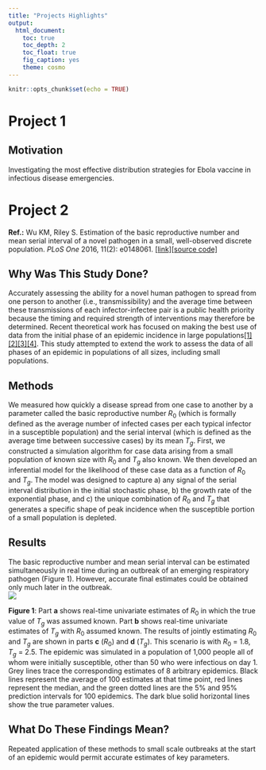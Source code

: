 ---
title: "Projects Highlights"
output: 
  html_document:
    toc: true
    toc_depth: 2
    toc_float: true
    fig_caption: yes
    theme: cosmo
---

```{r setup, include=FALSE}
knitr::opts_chunk$set(echo = TRUE)
```

# Project 1
## Motivation
Investigating the most effective distribution strategies for Ebola vaccine in infectious disease emergencies.


# Project 2
**Ref.:** Wu KM, Riley S. Estimation of the basic reproductive number and mean serial interval of a novel pathogen in a small, well-observed discrete population. *PLoS One* 2016, 11(2): e0148061. [[link]](https://doi.org/10.1371/journal.pone.0148061)[[source code]](https://github.com/kendrawu/EpiInference)

## Why Was This Study Done?  
Accurately assessing the ability for a novel human pathogen to spread from one person to another (i.e., transmissibility) and the average time between these transmissions of each infector-infectee pair is a public health priority because the timing and required strength of interventions may therefore be determined. Recent theoretical work has focused on making the best use of data from the initial phase of an epidemic incidence in large populations[[1]](https://onlinelibrary.wiley.com/doi/abs/10.1002/sim.3136)[[2]](https://onlinelibrary.wiley.com/doi/abs/10.1111/j.1750-2659.2009.00106.x)[[3]](https://academic.oup.com/biostatistics/article/12/2/303/280518)[[4]](https://academic.oup.com/aje/article/160/6/509/79472). This study attempted to extend the work to assess the data of all phases of an epidemic in populations of all sizes, including small populations.  

## Methods  
We measured how quickly a disease spread from one case to another by a parameter called the basic reproductive number $R_0$ (which is formally defined as the average number of infected cases per each typical infector in a susceptible population) and the serial interval (which is defined as the average time between successive cases) by its mean $T_g$. First, we constructed a simulation algorithm for case data arising from a small population of known size with $R_0$ and $T_g$ also known. We then developed an inferential model for the likelihood of these case data as a function of $R_0$ and $T_g$. The model was designed to capture a) any signal of the serial interval distribution in the initial stochastic phase, b) the growth rate of the exponential phase, and c) the unique combination of $R_0$ and $T_g$ that generates a specific shape of peak incidence when the susceptible portion of a small population is depleted.  

## Results  
The basic reproductive number and mean serial interval can be estimated simultaneously in real time during an outbreak of an emerging respiratory pathogen (Figure 1). However, accurate final estimates could be obtained only much later in the outbreak.  
![](./figures/Fig1.png)  
<p class="caption">**Figure 1**: Part **a** shows real-time univariate estimates of $R_0$ in which the true value of $T_g$ was assumed known. Part **b** shows real-time univariate estimates of $T_g$ with $R_0$ assumed known. The results of jointly estimating $R_0$ and $T_g$ are shown in parts **c** ($R_0$) and **d** ($T_g$). This scenario is with $R_0$ = 1.8, $T_g$ = 2.5. The epidemic was simulated in a population of 1,000 people all of whom were initially susceptible, other than 50 who were infectious on day 1. Grey lines trace the corresponding estimates of 8 arbitrary epidemics. Black lines represent the average of 100 estimates at that time point, red lines represent the median, and the green dotted lines are the 5% and 95% prediction intervals for 100 epidemics. The dark blue solid horizontal lines show the true parameter values.</p>     

## What Do These Findings Mean?  
Repeated application of these methods to small scale outbreaks at the start of an epidemic would permit accurate estimates of key parameters.